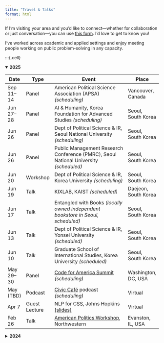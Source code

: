 ```yaml
---
title: "Travel & Talks"
format: html
---
```


If I’m visiting your area and you’d like to connect—whether for collaboration or just conversation—you can use [this form](https://docs.google.com/forms/d/e/1FAIpQLSc-c4bgAAoBV6IMzdCCJzdxuDWnX76oS9_Tp7UjPXEZnAD49g/viewform?usp=header). I'd love to get to know you!

I’ve worked across academic and applied settings and enjoy meeting people working on public problem-solving in any capacity.

:::{.cell}

<details open>
<summary><strong>2025</strong></summary>

| Date       | Type         | Event                                                                 | Place                |
|------------|--------------|------------------------------------------------------------------------|----------------------|
| Sep 11–14  | Panel   | American Political Science Association (APSA) *(scheduling)*                                     | Vancouver, Canada    |
| Jun 27–28  | Panel        | AI & Humanity, Korea Foundation for Advanced Studies *(scheduling)*    | Seoul, South Korea   |
| Jun 26     | Panel        | Dept of Political Science & IR, Seoul National University *(scheduling)*     | Seoul, South Korea   |
| Jun 26     | Panel   | Public Management Research Conference (PMRC), Seoul National University *(scheduled)*                          | Seoul, South Korea   |
| Jun 20     | Workshop         | Dept of Political Science & IR, Korea University *(scheduling)*                                       | Seoul, South Korea   |
| Jun 19     | Talk         | KIXLAB, KAIST *(scheduled)*                                           | Daejeon, South Korea |
| Jun 17     | Talk         | Entangled with Books *(locally owned independent bookstore in Seoul, scheduled)*                                    | Seoul, South Korea   |
| Jun 13     | Talk         | Dept of Political Science & IR, Yonsei University *(scheduled)*                                       | Seoul, South Korea   |
| Jun 10     | Talk         | Graduate School of International Studies, Korea University *(scheduled)*                                        | Seoul, South Korea   |
| May 29–30  | Panel  | [Code for America Summit](https://summit.codeforamerica.org/) *(scheduling)* | Washington, DC, USA  |
| May (TBD)  | Podcast      | [Civic Café](https://sites.google.com/view/apsacivic/publications/civic-caf%C3%A9?authuser=0) podcast *(scheduling)* | Virtual               |
| Apr 7      | Guest Lecture| NLP for CSS, Johns Hopkins [[slides]](https://github.com/jaeyk/jaeyk.github.io/blob/main/slides/NLP4CSS_guest_lecture.pdf) | Virtual |
| Feb 26     | Talk         | [American Politics Workshop](https://planitpurple.northwestern.edu/event/625048), Northwestern | Evanston, IL, USA    |

</details>

<details>
<summary><strong>2024</strong></summary>

| Date       | Type         | Event                                                                 | Place                |
|------------|--------------|------------------------------------------------------------------------|----------------------|
| Nov 20–23  | Panel   | Association for Public Policy Analysis and Management (APPAM)                                                  | National Harbor, MD  |
| Nov 19     | Guest lecture         | Democracy by the Numbers, Johns Hopkins                               | Virtual   |
| Oct 24     | Talk         | Better Government Lab Retreat, Ford School of Public Policy, University of Michigan                                         | Ann Arbor, MI, USA   |
| Oct 23     | Talk         | [American Politics & Public Policy Workshop](https://csap.yale.edu/american-politics-public-policy-workshop), Yale | New Haven, CT, USA   |
| Oct 15     | Talk         | Data-driven Public Administration and Management, Korea Foundation for Advanced Studies                                 | Virtual   |
| Oct 9      | Talk         | [American Politics Workshop](https://polisci.msu.edu/news-events/events/kim-lecture.html), Michigan State University | East Lansing, MI, USA|
| Sep 26     | Talk         | Data Science Lecture, KDI School                                       | Virtual  |
| Sep 17     | Talk         | Identity and Politics Workshop, UC Berkeley                           | Berkeley, CA, USA    |
| Sep 3–7    | Panel   | American Political Science Association (APSA)                                                    | Philadelphia, PA, USA|
| Aug 28     | Talk         | Information Science Seminar, CU Boulder                         | Virtual     |
| Jul 29     | Panel   | [Conference on Americana Political Economy (CAPE)](https://www.americanpoliticaleconomy.org/events/annual-conference) [[paper]](https://www.dropbox.com/scl/fi/jfblious81qwz6q9qqjuq/administrative_check_points.pdf?rlkey=wp4kt2oa9qe8huox4k9qdpc67&e=3&st=j869p0ka&dl=0) [[slides]](https://github.com/jaeyk/jaeyk.github.io/blob/main/slides/administrative_checkpoints_CAPE_kim.pdf) | Virtual  |
| Jul 16–19  | Panel  | The International Conference for Computational Social Science (IC2S2) [[website]](https://github.com/jaeyk/ic2s2-training-css-tutorial) | Philadelphia, PA, USA|
| Jun 25–28  | Panel  | Public Management Research Conference (PMRC), UW [[slides]](https://github.com/jaeyk/jaeyk.github.io/blob/main/slides/field_experiments_safety_nets_PMRC_kim.pdf) [[slides]](https://github.com/jaeyk/jaeyk.github.io/blob/main/slides/administrative_checkpoints_PMRC_kim.pdf) | Seattle, WA, USA     |
| Jun 19     | Talk         | Korean Summer Workshop on Causal Inference                            | Virtual   |
| Jun 14     | Talk         | [Toronto Data Workshop](https://ischool.utoronto.ca/news/introducing-the-toronto-data-workshop-summer-series/) [[slides]](https://github.com/jaeyk/jaeyk.github.io/blob/main/slides/field_experiments_safety_nets.pdf) [[talk]](https://youtu.be/bwd5ypg4nxw?si=1AJA5BWVzQN0n7vZ) | Virtual      |
| Jun 9–13   | Workshop   | [Summer Institute in Migration Research Methods](https://bimi.berkeley.edu/summer-institute/2024-summer-institute-migration-research-methods) | Berkeley, CA, USA    |
| Apr 23     | Talk         | P3 Lab Seminar, SNF Agora Institute, Johns Hopkins                    | Virtual  |
| Apr 19     | Talk         |  Minnesota Political Methodology Colloquium [[slides]](https://github.com/jaeyk/jaeyk.github.io/blob/main/slides/training_css_phd.pdf) | Virtual |
| Mar 28–30  | Panel   | Western Political Science Association                                                    | Vancouver, Canada    |
| Mar 14     | Panel     | Data Science Across Industries, PhD Pathways, Stanford                                                | Stanford, CA, USA    |
| Feb 16     | Panel   |  Politics of Race, Immigration, and Ethnicity Consortium (PRIEC), Claremont Graduate School & UC Riverside                            | Claremont, CA, USA   |
| Feb 15     | Talk         | REPS Lab, UCLA                                                        | Virtual |
| Jan 11     | Talk         | [UW Data Science Seminar](https://escience.washington.edu/events/uwdss-kim/), UW | Virtual    |

</details>
